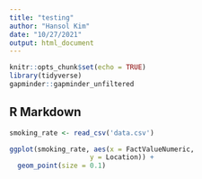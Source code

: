 ```yaml
---
title: "testing"
author: "Hansol Kim"
date: "10/27/2021"
output: html_document
---
```


```r
knitr::opts_chunk$set(echo = TRUE)
library(tidyverse)
gapminder::gapminder_unfiltered
```

## R Markdown

```r
smoking_rate <- read_csv('data.csv')

ggplot(smoking_rate, aes(x = FactValueNumeric, 
                    y = Location)) +
  geom_point(size = 0.1)
```

